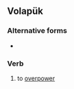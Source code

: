 ==Volapük==

===Alternative forms===
* {{l|vo|bemekaydoyn}}

===Verb===
{{infl|vo|verb}}

# to [[overpower]]